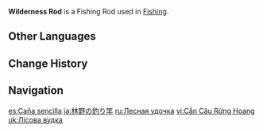 {{Stub|Ingame footage of its usage}}
{{Item Infobox
|id           = 200900
|image        = Item Wilderness Rod.png
|type         = Fishing Rods
|invCategory  = Gadgets
|quality      = 4
|effect       = A basic fishing rod.
|description  = A rather pedestrian-looking wooden fishing rod. Apart from being quite sturdy, {{sic|{{Not a typo|even to point}}}} where you could use it for self-defense, it lacks any sort of special features. But the old adage holds true &mdash; "the novice's rod shall be the tent-pole of their veterancy." Even the greatest anglers must surely have started with this simple implement.
|reusable     = Yes
|usage        = Fishing
|memento      = No
|source1      = Obtained during [[Exploding Population]]
}}
'''Wilderness Rod''' is a Fishing Rod used in [[Fishing]].
<!--
==Gallery==
-->
==Other Languages==
{{Other Languages
|en      = Wilderness Rod
|zhs     = 林野钓竿
|zhs_rm  = Línyě Diàogān
|zht     = 林野釣竿
|zht_rm  = Línyě Diàogān
|zh_tl   = Woodland Fishing Rod
|ja      = 林野の釣り竿
|ja_rm   = Rin'ya no Tsurizao{{Assumed}}
|ja_tl   = Fishing Rod of the Forest and Wilderness
|ko      = 야생 낚싯대
|ko_rm   = Yasaeng Naksitdae
|ko_tl   = Wild Fishing Rod
|es      = Caña sencilla
|es_tl   = Simple Fishing Rod
|fr      = Canne sauvage
|fr_tl   = Wild Rod
|ru      = Лесная удочка
|ru_tl   = Forest Fishing Rod
|th      = Wilderness Rod
|vi      = Cần Câu Rừng Hoang
|vi_tl   = Wild Forest Fishing Rod
|de      = Wildnis-Angelrute
|de_tl   = Wilderness Fishing Rod
|id      = Wilderness Rod
|pt      = Vara Selvagem
|pt_tl   = 
|tr      = Yabani Oltası
|tr_tl   = 
|it      = Canna da pesca selvaggia
|it_tl   = 
}}

==Change History==
{{Change History|2.1}}

==Navigation==
{{Gadget Navbox}}

[[es:Caña sencilla]]
[[ja:林野の釣り竿]]
[[ru:Лесная удочка]]
[[vi:Cần Câu Rừng Hoang]]
[[uk:Лісова вудка]]